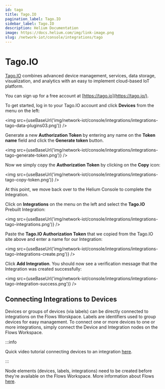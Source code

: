 ```yaml
---
id: tago
title: Tago.IO
pagination_label: Tago.IO
sidebar_label: Tago.IO
description: Helium Documentation
image: https://docs.helium.com/img/link-image.png
slug: /network-iot/console/integrations/tago
---
```


# Tago.IO


[Tago.IO](https://tago.io/) combines advanced device management, services, data storage,
visualization, and analytics with an easy to implement cloud-based IoT platform.

You can sign up for a free account at [https://tago.io](https://tago.io/).

To get started, log in to your Tago.IO account and click **Devices** from the menu on the left:

<img
  src={useBaseUrl('img/network-iot/console/integrations/integrations-tago-data-plugins03.png')}
/>

Generate a new **Authorization Token** by entering any name on the **Token name** field and click
the **Generate token** button.

<img
  src={useBaseUrl('img/network-iot/console/integrations/integrations-tago-generate-token.png')}
/>

Now we simply copy the **Authorization Token** by clicking on the **Copy** icon:

<img src={useBaseUrl('img/network-iot/console/integrations/integrations-tago-copy-token.png')} />

At this point, we move back over to the Helium Console to complete the Integration.

Click on **Integrations** on the menu on the left and select the **Tago.IO** Prebuilt Integration:

<img src={useBaseUrl('img/network-iot/console/integrations/integrations-tago-integrations.png')} />

Paste the **Tago.IO Authorization Token** that we copied from the Tago.IO site above and enter a
name for our Integration:

<img
  src={useBaseUrl('img/network-iot/console/integrations/integrations-tago-integrations-create.png')}
/>

Click **Add Integration**. You should now see a verification message that the Integration was
created successfully:

<img
  src={useBaseUrl('img/network-iot/console/integrations/integrations-tago-integration-success.png')}
/>

## Connecting Integrations to Devices

Devices or groups of devices (via labels) can be directly connected to integrations on the Flows
Worskpace. Labels are identifiers used to group devices for easy management. To connect one or more
devices to one or more integrations, simply connect the Device and Integration nodes on the Flows
Workspace.

:::info

Quick video tutorial connecting devices to an integration
[here](https://www.youtube.com/watch?v=lnERw1f7TGE).

:::

Node elements (devices, labels, integrations) need to be created before they're available on the
Flows Workspace. More information about Flows [here](/network-iot/console/flows/).
